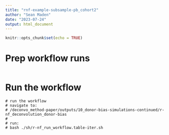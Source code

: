 ```yaml
---
title: "rnf-example-subsample-pb_cohort2"
author: "Sean Maden"
date: "2023-07-24"
output: html_document
---
```


```r
knitr::opts_chunk$set(echo = TRUE)
```

# Prep workflow runs

```r
```

# Run the workflow

```
# run the workflow
# navigate to:
# /deconvo_method-paper/outputs/10_donor-bias-simulations-continued/r-nf_deconvolution_donor-bias
#
# run:
# bash ./sh/r-nf_run_workflow.table-iter.sh
```
